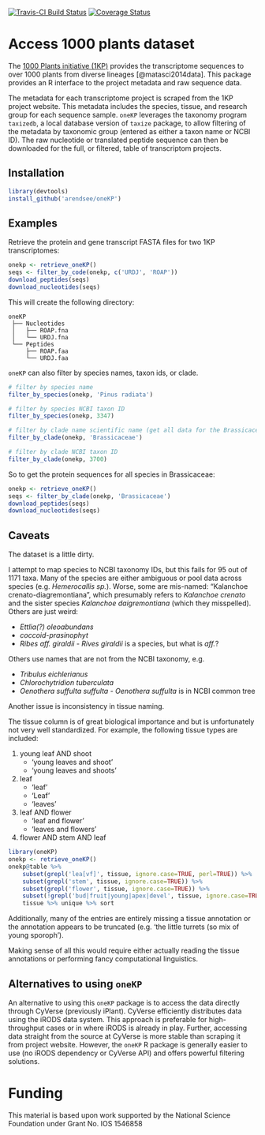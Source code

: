 [![Travis-CI Build Status](https://travis-ci.org/arendsee/oneKP.svg?branch=master)](https://travis-ci.org/arendsee/oneKP)
[![Coverage Status](https://img.shields.io/codecov/c/github/arendsee/oneKP/master.svg)](https://codecov.io/github/arendsee/oneKP?branch=master)

# Access 1000 plants dataset

The [1000 Plants initiative
(1KP)](https://sites.google.com/a/ualberta.ca/onekp/) provides the
transcriptome sequences to over 1000 plants from diverse lineages
[@matasci2014data]. This package provides an R interface to the project
metadata and raw sequence data.

The metadata for each transcriptome project is scraped from the 1KP project
website. This metadata includes the species, tissue, and research group for
each sequence sample. `oneKP` leverages the taxonomy program `taxizedb`, a
local database version of `taxize` package, to allow filtering of the metadata
by taxonomic group (entered as either a taxon name or NCBI ID). The raw
nucleotide or translated peptide sequence can then be downloaded for the full,
or filtered, table of transcriptom projects. 

## Installation

```r
library(devtools)
install_github('arendsee/oneKP')
```


## Examples

Retrieve the protein and gene transcript FASTA files for two 1KP transcriptomes: 

```r
onekp <- retrieve_oneKP()
seqs <- filter_by_code(onekp, c('URDJ', 'ROAP'))
download_peptides(seqs)
download_nucleotides(seqs)
```

This will create the following directory:

```
oneKP
 ├── Nucleotides
 │   ├── ROAP.fna
 │   └── URDJ.fna
 └── Peptides
     ├── ROAP.faa
     └── URDJ.faa
```

`oneKP` can also filter by species names, taxon ids, or clade.

```r
# filter by species name
filter_by_species(onekp, 'Pinus radiata')

# filter by species NCBI taxon ID
filter_by_species(onekp, 3347)

# filter by clade name scientific name (get all data for the Brassicaceae family)
filter_by_clade(onekp, 'Brassicaceae')

# filter by clade NCBI taxon ID
filter_by_clade(onekp, 3700)
```

So to get the protein sequences for all species in Brassicaceae:

```r
onekp <- retrieve_oneKP()
seqs <- filter_by_clade(onekp, 'Brassicaceae')
download_peptides(seqs)
download_nucleotides(seqs)
```


## Caveats

The dataset is a little dirty.

I attempt to map species to NCBI taxonomy IDs, but this fails for 95 out of
1171 taxa. Many of the species are either ambiguous or pool data across species
(e.g. *Hemerocallis sp.*). Worse, some are mis-named: "Kalanchoe
crenato-diagremontiana", which presumably refers to *Kalanchoe crenato* and the
sister species *Kalanchoe daigremontiana* (which they misspelled). Others are
just weird:

 * *Ettlia(?) oleoabundans*
 * *coccoid-prasinophyt*
 * *Ribes aff. giraldii* - *Rives giraldii* is a species, but what is *aff.*?

Others use names that are not from the NCBI taxonomy, e.g.

 * *Tribulus eichlerianus*
 * *Chlorochytridion tuberculata*
 * *Oenothera suffulta suffulta* - *Oenothera suffulta* is in NCBI common tree

Another issue is inconsistency in tissue naming.

The tissue column is of great biological importance and but is unfortunately
not very well standardized. For example, the following tissue types are included:

 1. young leaf AND shoot
    - 'young leaves and shoot'
    - 'young leaves and shoots'
 2. leaf
    - 'leaf'
    - 'Leaf'
    - 'leaves'
 3. leaf AND flower
    - 'leaf and flower'
    - 'leaves and flowers'
 4. flower AND stem AND leaf

```r
library(oneKP)
onekp <- retrieve_oneKP()
onekp@table %>%
    subset(grepl('lea[vf]', tissue, ignore.case=TRUE, perl=TRUE)) %>%
    subset(grepl('stem', tissue, ignore.case=TRUE)) %>%
    subset(grepl('flower', tissue, ignore.case=TRUE)) %>%
    subset(!grepl('bud|fruit|young|apex|devel', tissue, ignore.case=TRUE, perl=TRUE)) %$%
    tissue %>% unique %>% sort
```

Additionally, many of the entries are entirely missing a tissue annotation or
the annotation appears to be truncated (e.g. 'the little turrets (so mix of
young sporoph').

Making sense of all this would require either actually reading the tissue
annotations or performing fancy computational linguistics.


## Alternatives to using `oneKP`

An alternative to using this `oneKP` package is to access the data directly
through CyVerse (previously iPlant). CyVerse efficiently distributes data using
the iRODS data system. This approach is preferable for high-throughput cases or
in where iRODS is already in play.  Further, accessing data straight from the
source at CyVerse is more stable than scraping it from project website.
However, the `oneKP` R package is generally easier to use (no iRODS dependency
or CyVerse API) and offers powerful filtering solutions. 


# Funding

This material is based upon work supported by the National Science Foundation under Grant No. IOS 1546858
